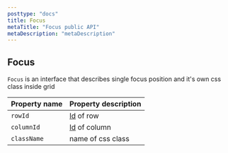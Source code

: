 ```yaml
---
posttype: "docs"
title: Focus
metaTitle: "Focus public API"
metaDescription: "metaDescription"
---
```


## Focus  

`Focus` is an interface that describes single focus position and it's own css class inside grid

| Property name  |  Property description  |
|-----------    |  -------------------------|
| `rowId` | [Id](link) of row  |
| `columnId` | [Id](link) of column  |
| `className` | name of css class  |
